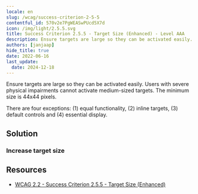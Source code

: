 ```yaml
---
locale: en
slug: /wcag/success-criterion-2-5-5
contentful_id: 570v2e7PgWEASwPUcd5X7d
icon: /img/light/2.5.5.svg
title: Success Criterion 2.5.5 - Target Size (Enhanced) - Level AAA
description: Ensure targets are large so they can be activated easily. Users with severe physical impairments cannot activate medium-sized targets. The minimum size is 44x44 pixels.
authors: [janjaap]
hide_title: true
date: 2022-06-16
last_update:
  date: 2024-12-18
---
```


<Hero
  title="Target Size (Enhanced)"
  image="/img/light/2.5.5.svg"
  alt="WCAG 2.5.5 icon"
  prefix="Success Criterion 2.5.5"
  suffix="Level AAA"
/>

Ensure targets are large so they can be activated easily. Users with severe physical impairments cannot activate medium-sized targets. The minimum size is 44x44 pixels.

There are four exceptions: (1) equal functionality, (2) inline targets, (3) default controls and (4) essential display.

## Solution

### Increase target size

<CodeSample id="target-size" locale="en"/>

## Resources

- [WCAG 2.2 - Success Criterion 2.5.5 - Target Size (Enhanced)](https://www.w3.org/TR/WCAG22/#target-size-enhanced)
